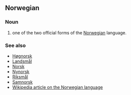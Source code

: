 ==Norwegian==
===Noun===
#one of the two official forms of the [[Norwegian]] language.

===See also===
*[[Høgnorsk]]
*[[Landsmål]]
*[[Norsk]]
*[[Nynorsk]]
*[[Riksmål]]
*[[Samnorsk]]
*[[w:Norwegian language|Wikipedia article on the Norwegian language]]